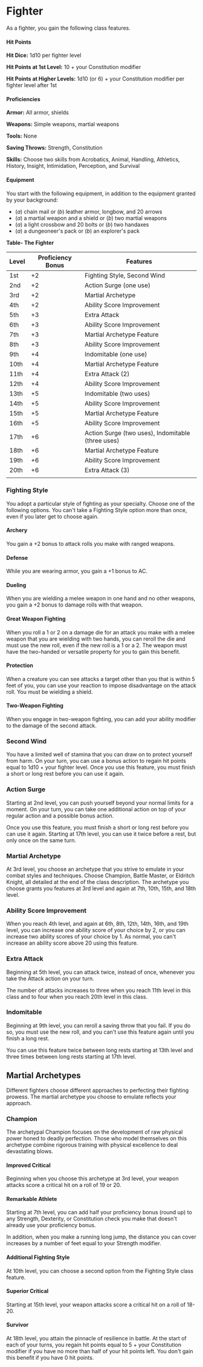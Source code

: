 # Fighter
As a fighter, you gain the following class features.

#### Hit Points

**Hit Dice:** 1d10 per fighter level

**Hit Points at 1st Level:** 10 + your Constitution modifier

**Hit Points at Higher Levels:** 1d10 (or 6) + your Constitution modifier per fighter level after 1st

#### Proficiencies

**Armor:** All armor, shields

**Weapons:** Simple weapons, martial weapons

**Tools:** None

**Saving Throws:** Strength, Constitution

**Skills:** Choose two skills from Acrobatics, Animal, Handling, Athletics, History, Insight, Intimidation, Perception, and Survival

#### Equipment

You start with the following equipment, in addition to the equipment granted by your background:

- (*a*) chain mail or (*b*) leather armor, longbow, and 20 arrows
- (*a*) a martial weapon and a shield or (*b*) two martial weapons
- (*a*) a light crossbow and 20 bolts or (*b*) two handaxes
- (*a*) a dungeoneer's pack or (*b*) an explorer's pack

**Table- The Fighter**

| Level | Proficiency Bonus | Features                                          |
|-------|-------------------|---------------------------------------------------|
| 1st   | +2                | Fighting Style, Second Wind                       |
| 2nd   | +2                | Action Surge (one use)                            |
| 3rd   | +2                | Martial Archetype                                 |
| 4th   | +2                | Ability Score Improvement                         |
| 5th   | +3                | Extra Attack                                      |
| 6th   | +3                | Ability Score Improvement                         |
| 7th   | +3                | Martial Archetype Feature                         |
| 8th   | +3                | Ability Score Improvement                         |
| 9th   | +4                | Indomitable (one use)                             |
| 10th  | +4                | Martial Archetype Feature                         |
| 11th  | +4                | Extra Attack (2)                                  |
| 12th  | +4                | Ability Score Improvement                         |
| 13th  | +5                | Indomitable (two uses)                            |
| 14th  | +5                | Ability Score Improvement                         |
| 15th  | +5                | Martial Archetype Feature                         |
| 16th  | +5                | Ability Score Improvement                         |
| 17th  | +6                | Action Surge (two uses), Indomitable (three uses) |
| 18th  | +6                | Martial Archetype Feature                         |
| 19th  | +6                | Ability Score Improvement                         |
| 20th  | +6                | Extra Attack (3)                                  |
|       |                   |                                                   |

### Fighting Style

You adopt a particular style of fighting as your specialty. Choose one of the following options. You can't take a Fighting Style option more than once, even if you later get to choose again.

#### Archery

You gain a +2 bonus to attack rolls you make with ranged weapons.

#### Defense

While you are wearing armor, you gain a +1 bonus to AC.

#### Dueling

When you are wielding a melee weapon in one hand and no other weapons, you gain a +2 bonus to damage rolls with that weapon.

#### Great Weapon Fighting

When you roll a 1 or 2 on a damage die for an attack you make with a melee weapon that you are wielding with two hands, you can reroll the die and must use the new roll, even if the new roll is a 1 or a 2. The weapon must have the two-handed or versatile property for you to gain this benefit.

#### Protection

When a creature you can see attacks a target other than you that is within 5 feet of you, you can use your reaction to impose disadvantage on the attack roll. You must be wielding a shield.

#### Two-Weapon Fighting

When you engage in two-weapon fighting, you can add your ability modifier to the damage of the second attack.

### Second Wind

You have a limited well of stamina that you can draw on to protect yourself from harm. On your turn, you can use a bonus action to regain hit points equal to 1d10 + your fighter level. Once you use this feature, you must finish a short or long rest before you can use it again.

### Action Surge

Starting at 2nd level, you can push yourself beyond your normal limits for a moment. On your turn, you can take one additional action on top of your regular action and a possible bonus action.

Once you use this feature, you must finish a short or long rest before you can use it again. Starting at 17th level, you can use it twice before a rest, but only once on the same turn.

### Martial Archetype

At 3rd level, you choose an archetype that you strive to emulate in your combat styles and techniques. Choose Champion, Battle Master, or Eldritch Knight, all detailed at the end of the class description. The archetype you choose grants you features at 3rd level and again at 7th, 10th, 15th, and 18th level.

### Ability Score Improvement

When you reach 4th level, and again at 6th, 8th, 12th, 14th, 16th, and 19th level, you can increase one ability score of your choice by 2, or you can increase two ability scores of your choice by 1. As normal, you can't increase an ability score above 20 using this feature.

### Extra Attack

Beginning at 5th level, you can attack twice, instead of once, whenever you take the Attack action on your turn.

The number of attacks increases to three when you reach 11th level in this class and to four when you reach 20th level in this class.

### Indomitable

Beginning at 9th level, you can reroll a saving throw that you fail. If you do so, you must use the new roll, and you can't use this feature again until you finish a long rest.

You can use this feature twice between long rests starting at 13th level and three times between long rests starting at 17th level.

## Martial Archetypes

Different fighters choose different approaches to perfecting their fighting prowess. The martial archetype you choose to emulate reflects your approach.

### Champion

The archetypal Champion focuses on the development of raw physical power honed to deadly perfection. Those who model themselves on this archetype combine rigorous training with physical excellence to deal devastating blows.

#### Improved Critical

Beginning when you choose this archetype at 3rd level, your weapon attacks score a critical hit on a roll of 19 or 20.

#### Remarkable Athlete

Starting at 7th level, you can add half your proficiency bonus (round up) to any Strength, Dexterity, or Constitution check you make that doesn't already use your proficiency bonus.

In addition, when you make a running long jump, the distance you can cover increases by a number of feet equal to your Strength modifier.

#### Additional Fighting Style

At 10th level, you can choose a second option from the Fighting Style class feature.

#### Superior Critical

Starting at 15th level, your weapon attacks score a critical hit on a roll of 18-20.

#### Survivor

At 18th level, you attain the pinnacle of resilience in battle. At the start of each of your turns, you regain hit points equal to 5 + your Constitution modifier if you have no more than half of your hit points left. You don't gain this benefit if you have 0 hit points.